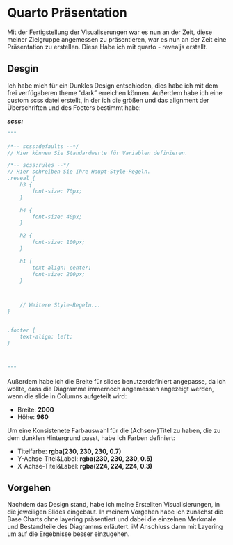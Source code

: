# Quarto Präsentation

Mit der Fertigstellung der Visualiserungen war es nun an der Zeit, diese meiner Zielgruppe angemessen zu präsentieren, war es nun an der Zeit eine Präsentation zu erstellen. Diese Habe ich mit quarto - revealjs erstellt.

## Desgin

Ich habe mich für ein Dunkles Design entschieden, dies habe ich mit dem frei verfügaberen theme "dark" erreichen können. 
Außerdem habe ich eine custom scss datei erstellt, in der ich die größen und das alignment der Überschriften und des Footers bestimmt habe:

***scss:***

```python
"""

/*-- scss:defaults --*/
// Hier können Sie Standardwerte für Variablen definieren.

/*-- scss:rules --*/
// Hier schreiben Sie Ihre Haupt-Style-Regeln.
.reveal {
    h3 {
        font-size: 70px;
    }

    h4 {
        font-size: 40px;
    }

    h2 {
        font-size: 100px;
    }

    h1 {
        text-align: center;
        font-size: 200px;
    }



    // Weitere Style-Regeln...
}


.footer {
    text-align: left;
}



"""


```

Außerdem habe ich die Breite für slides benutzerdefiniert angepasse, da ich wollte, dass die Diagramme immernoch angemessen angezeigt werden, wenn die slide in Columns aufgeteilt wird: 
 
- Breite: **2000**
- Höhe: **960** 


Um eine Konsistenete Farbauswahl für die (Achsen-)Titel zu haben, die zu dem dunklen Hintergrund passt, habe ich Farben definiert:

- Titelfarbe: **rgba(230, 230, 230, 0.7)**
- Y-Achse-Titel&Label: **rgba(230, 230, 230, 0.5)**
- X-Achse-Titel&Label: **rgba(224, 224, 224, 0.3)**  


## Vorgehen

Nachdem das Design stand, habe ich meine Erstellten Visualisierungen, in die jeweiligen Slides eingebaut. 
In meinem Vorgehen habe ich zunächst die Base Charts ohne layering  präsentiert und dabei die einzelnen Merkmale und Bestandteile des Diagramms erläutert. iM Anschluss dann mit Layering um auf die Ergebnisse besser einzugehen.
